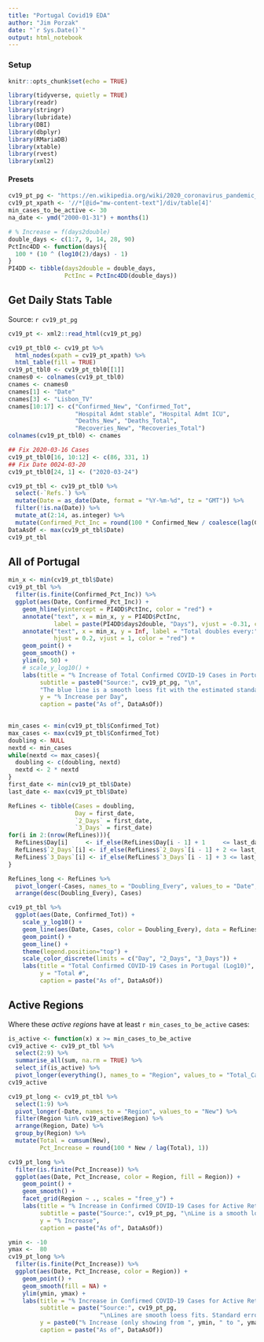 ```yaml
---
title: "Portugal Covid19 EDA"
author: "Jim Porzak"
date: "`r Sys.Date()`"
output: html_notebook
---
```


### Setup

```r
knitr::opts_chunk$set(echo = TRUE)
```

```r
library(tidyverse, quietly = TRUE)
library(readr)
library(stringr)
library(lubridate)
library(DBI)
library(dbplyr)
library(RMariaDB)
library(xtable)
library(rvest)
library(xml2)
```

#### Presets
```r
cv19_pt_pg <- "https://en.wikipedia.org/wiki/2020_coronavirus_pandemic_in_Portugal"
cv19_pt_xpath <- '//*[@id="mw-content-text"]/div/table[4]'
min_cases_to_be_active <- 30
na_date <- ymd("2000-01-31") + months(1)

# % Increase = f(days2double)
double_days <- c(1:7, 9, 14, 28, 90)
PctInc4DD <- function(days){
  100 * (10 ^ (log10(2)/days) - 1)
}
PI4DD <- tibble(days2double = double_days,
                PctInc = PctInc4DD(double_days))

```

## Get Daily Stats Table
Source: `r cv19_pt_pg`
```r
cv19_pt <- xml2::read_html(cv19_pt_pg)

cv19_pt_tbl0 <- cv19_pt %>% 
  html_nodes(xpath = cv19_pt_xpath) %>% 
  html_table(fill = TRUE)
cv19_pt_tbl0 <- cv19_pt_tbl0[[1]]
cnames0 <- colnames(cv19_pt_tbl0)
cnames <- cnames0
cnames[1] <- "Date"
cnames[3] <- "Lisbon_TV"
cnames[10:17] <- c("Confirmed_New", "Confirmed_Tot", 
                   "Hospital Admt stable", "Hospital Admt ICU",
                   "Deaths_New", "Deaths_Total",
                   "Recoveries_New", "Recoveries_Total")
colnames(cv19_pt_tbl0) <- cnames

## Fix 2020-03-16 Cases
cv19_pt_tbl0[16, 10:12] <- c(86, 331, 1)
## Fix Date 0024-03-20
cv19_pt_tbl0[24, 1] <- ("2020-03-24")

cv19_pt_tbl <- cv19_pt_tbl0 %>% 
  select(-`Refs.`) %>% 
  mutate(Date = as_date(Date, format = "%Y-%m-%d", tz = "GMT")) %>% 
  filter(!is.na(Date)) %>% 
  mutate_at(2:14, as.integer) %>% 
  mutate(Confirmed_Pct_Inc = round(100 * Confirmed_New / coalesce(lag(Confirmed_Tot), 0L), 1))
DataAsOf <- max(cv19_pt_tbl$Date)
cv19_pt_tbl
```

## All of Portugal
```r
min_x <- min(cv19_pt_tbl$Date)
cv19_pt_tbl %>% 
  filter(is.finite(Confirmed_Pct_Inc)) %>% 
  ggplot(aes(Date, Confirmed_Pct_Inc)) +
    geom_hline(yintercept = PI4DD$PctInc, color = "red") +
    annotate("text", x = min_x, y = PI4DD$PctInc, 
             label = paste(PI4DD$days2double, "Days"), vjust = -0.31, color = "red", size = 2.8) +
    annotate("text", x = min_x, y = Inf, label = "Total doubles every:", 
             hjust = 0.2, vjust = 1, color = "red") +
    geom_point() +
    geom_smooth() +
    ylim(0, 50) +
    # scale_y_log10() +
    labs(title = "% Increase of Total Confirmed COVID-19 Cases in Portugal",
         subtitle = paste0("Source:", cv19_pt_pg, "\n",
         "The blue line is a smooth loess fit with the estimated standard error in gray."),
         y = "% Increase per Day",
         caption = paste("As of", DataAsOf))
  

```
```r
min_cases <- min(cv19_pt_tbl$Confirmed_Tot)
max_cases <- max(cv19_pt_tbl$Confirmed_Tot)
doubling <- NULL
nextd <- min_cases
while(nextd <= max_cases){
  doubling <- c(doubling, nextd)
  nextd <- 2 * nextd
}
first_date <- min(cv19_pt_tbl$Date)
last_date <- max(cv19_pt_tbl$Date)

RefLines <- tibble(Cases = doubling,
                   Day = first_date,
                   `2_Days` = first_date,
                   `3_Days` = first_date)
for(i in 2:(nrow(RefLines))){
  RefLines$Day[i]     <- if_else(RefLines$Day[i - 1] + 1     <= last_date, RefLines$Day[i - 1] + 1, na_date)
  RefLines$`2_Days`[i] <- if_else(RefLines$`2_Days`[i - 1] + 2 <= last_date, RefLines$`2_Days`[i - 1] + 2, na_date)
  RefLines$`3_Days`[i] <- if_else(RefLines$`3_Days`[i - 1] + 3 <= last_date, RefLines$`3_Days`[i - 1] + 3, na_date)
}

RefLines_long <- RefLines %>% 
  pivot_longer(-Cases, names_to = "Doubling_Every", values_to = "Date", values_drop_na = TRUE) %>% 
  arrange(desc(Doubling_Every), Cases)

cv19_pt_tbl %>% 
  ggplot(aes(Date, Confirmed_Tot)) +
    scale_y_log10() +
    geom_line(aes(Date, Cases, color = Doubling_Every), data = RefLines_long) +
    geom_point() +
    geom_line() +
    theme(legend.position="top") +
    scale_color_discrete(limits = c("Day", "2_Days", "3_Days")) +
    labs(title = "Total Confirmed COVID-19 Cases in Portugal (Log10)",
         y = "Total #",
         caption = paste("As of", DataAsOf))
```


## Active Regions
Where these _active regions_ have at least `r min_cases_to_be_active` cases:

```r
is_active <- function(x) x >= min_cases_to_be_active
cv19_active <- cv19_pt_tbl %>% 
  select(2:9) %>% 
  summarise_all(sum, na.rm = TRUE) %>% 
  select_if(is_active) %>% 
  pivot_longer(everything(), names_to = "Region", values_to = "Total_Cases")
cv19_active  
```

```r
cv19_pt_long <- cv19_pt_tbl %>% 
  select(1:9) %>% 
  pivot_longer(-Date, names_to = "Region", values_to = "New") %>% 
  filter(Region %in% cv19_active$Region) %>% 
  arrange(Region, Date) %>% 
  group_by(Region) %>% 
  mutate(Total = cumsum(New),
         Pct_Increase = round(100 * New / lag(Total), 1))

cv19_pt_long %>% 
  filter(is.finite(Pct_Increase)) %>% 
  ggplot(aes(Date, Pct_Increase, color = Region, fill = Region)) +
    geom_point() +
    geom_smooth() +
    facet_grid(Region ~ ., scales = "free_y") +
    labs(title = "% Increase in Confirmed COVID-19 Cases for Active Retions in Portugal",
         subtitle = paste("Source:", cv19_pt_pg, "\nLine is a smooth loess fit with estimated standard error."),
         y = "% Increase",
         caption = paste("As of", DataAsOf))

```
```r
ymin <- -10
ymax <-  80
cv19_pt_long %>% 
  filter(is.finite(Pct_Increase)) %>% 
  ggplot(aes(Date, Pct_Increase, color = Region)) +
    geom_point() +
    geom_smooth(fill = NA) +
    ylim(ymin, ymax) +
    labs(title = "% Increase in Confirmed COVID-19 Cases for Active Retions in Portugal",
         subtitle = paste("Source:", cv19_pt_pg, 
                          "\nLines are smooth loess fits. Standard errors are hidden. Thay are large!"),
         y = paste0("% Increase (only showing from ", ymin, " to ", ymax, ")"),
         caption = paste("As of", DataAsOf))
    

```

